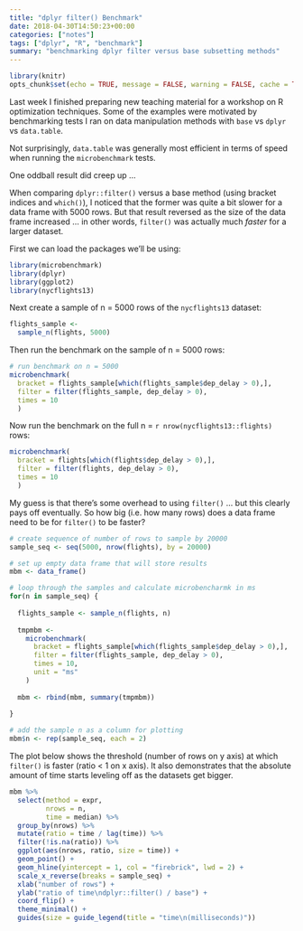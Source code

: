 ```yaml
---
title: "dplyr filter() Benchmark"
date: 2018-04-30T14:50:23+00:00
categories: ["notes"]
tags: ["dplyr", "R", "benchmark"]
summary: "benchmarking dplyr filter versus base subsetting methods"
---
```


```r
library(knitr)
opts_chunk$set(echo = TRUE, message = FALSE, warning = FALSE, cache = TRUE)
```

Last week I finished preparing new teaching material for a workshop on R optimization techniques. Some of the examples were motivated by benchmarking tests I ran on data manipulation methods with `base` vs `dplyr` vs `data.table`.

Not surprisingly, `data.table` was generally most efficient in terms of speed when running the `microbenchmark` tests. 

One oddball result did creep up ...

When comparing `dplyr::filter()` versus a base method (using bracket indices and `which()`), I noticed that the former was quite a bit slower for a data frame with 5000 rows. But that result reversed as the size of the data frame increased ... in other words, `filter()` was actually much *faster* for a larger dataset. 

First we can load the packages we'll be using:

```r
library(microbenchmark)
library(dplyr)
library(ggplot2)
library(nycflights13)
```

Next create a sample of n = 5000 rows of the `nycflights13` dataset:

```r
flights_sample <- 
  sample_n(flights, 5000)
```

Then run the benchmark on the sample of n = 5000 rows:

```r
# run benchmark on n = 5000
microbenchmark(
  bracket = flights_sample[which(flights_sample$dep_delay > 0),],
  filter = filter(flights_sample, dep_delay > 0),
  times = 10
  )
```

Now run the benchmark on the full n = `r nrow(nycflights13::flights)` rows:

```r
microbenchmark(
  bracket = flights[which(flights$dep_delay > 0),],
  filter = filter(flights, dep_delay > 0),
  times = 10
  )
```

My guess is that there's some overhead to using `filter()` ... but this clearly pays off eventually. So how big (i.e. how many rows) does a data frame need to be for `filter()` to be faster?

```r
# create sequence of number of rows to sample by 20000
sample_seq <- seq(5000, nrow(flights), by = 20000)

# set up empty data frame that will store results
mbm <- data_frame()

# loop through the samples and calculate microbencharmk in ms
for(n in sample_seq) {
  
  flights_sample <- sample_n(flights, n)
  
  tmpmbm <-
    microbenchmark(
      bracket = flights_sample[which(flights_sample$dep_delay > 0),],
      filter = filter(flights_sample, dep_delay > 0),
      times = 10,
      unit = "ms"
    )
  
  mbm <- rbind(mbm, summary(tmpmbm))
  
}

# add the sample n as a column for plotting
mbm$n <- rep(sample_seq, each = 2)
```

The plot below shows the threshold (number of rows on y axis) at which `filter()` is faster (ratio < 1 on x axis). It also demonstrates that the absolute amount of time starts leveling off as the datasets get bigger. 

```r
mbm %>%
  select(method = expr,
         nrows = n,
         time = median) %>%
  group_by(nrows) %>%
  mutate(ratio = time / lag(time)) %>%
  filter(!is.na(ratio)) %>%
  ggplot(aes(nrows, ratio, size = time)) +
  geom_point() +
  geom_hline(yintercept = 1, col = "firebrick", lwd = 2) +
  scale_x_reverse(breaks = sample_seq) +
  xlab("number of rows") +
  ylab("ratio of time\ndplyr::filter() / base") +
  coord_flip() +
  theme_minimal() +
  guides(size = guide_legend(title = "time\n(milliseconds)"))
```


